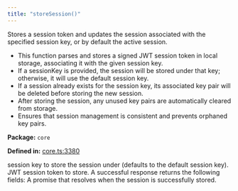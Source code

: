 ```yaml
---
title: "storeSession()"
---
```



<H3Bordered text="Overview" />

Stores a session token and updates the session associated with the specified session key, or by default the active session.

<ul>
  <li>This function parses and stores a signed JWT session token in local storage, associating it with the given session key.</li>
  <li>If a sessionKey is provided, the session will be stored under that key; otherwise, it will use the default session key.</li>
  <li>If a session already exists for the session key, its associated key pair will be deleted before storing the new session.</li>
  <li>After storing the session, any unused key pairs are automatically cleared from storage.</li>
  <li>Ensures that session management is consistent and prevents orphaned key pairs.</li>
</ul>

<p><strong>Package:</strong> <code>core</code></p>

<p><strong>Defined in:</strong> <a href="https://github.com/tkhq/sdk/blob/main/packages/core/src/__clients__/core.ts#L3380">core.ts:3380</a></p>

<H3Bordered text="Parameters" />

<ParamField body="params" type='object' required={true} path="params" >
  <Expandable title="params details">
    <NestedParam parentKey="params" childKey="sessionKey" type='string' required={false}>
session key to store the session under (defaults to the default session key).
</NestedParam>
    <NestedParam parentKey="params" childKey="sessionToken" type='string' required={true}>
JWT session token to store.
</NestedParam>
  </Expandable>
</ParamField>

<H3Bordered text="Response" />
A successful response returns the following fields:

<ResponseField name="returns" type="void" required={true} >
  A promise that resolves when the session is successfully stored.
</ResponseField>
